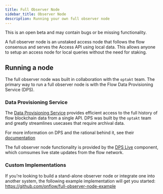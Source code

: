 ```yaml
---
title: Full Observer Node
sidebar_title: Observer Node
description: Running your own full observer node
---
```


<Callout type="warning">
This is an open beta and may contain bugs or be missing functionality.
</Callout>

A full observer node is an unstaked access node that follows the flow consensus and serves the Access API using local data. This allows anyone
to setup an access node for local queries without the need for staking.

## Running a node

The full observer node was built in collaboration with the `optakt` team. The primary way to run a full observer node is with the Flow Data Provisioning Service (DPS).

### Data Provisioning Service

The [Data Provisioning Service](https://github.com/optakt/flow-dps/) provides efficient access to the full history of flow blockchain data from a single
API. DPS was built by the `optakt` team and greatly streamlines usecases that require archival data.

For more information on DPS and the rational behind it, see their [documentation](https://github.com/optakt/flow-dps/blob/master/docs/introduction.md)

The full observer node functionality is provided by the [DPS Live](https://github.com/optakt/flow-dps/tree/master/cmd/flow-dps-live) component, which
comsumes live state updates from the flow network.

### Custom Implementations

If you're looking to build a stand-alone observer node or integrate one into another system, the following example implementation will get you
started: https://github.com/onflow/full-observer-node-example
